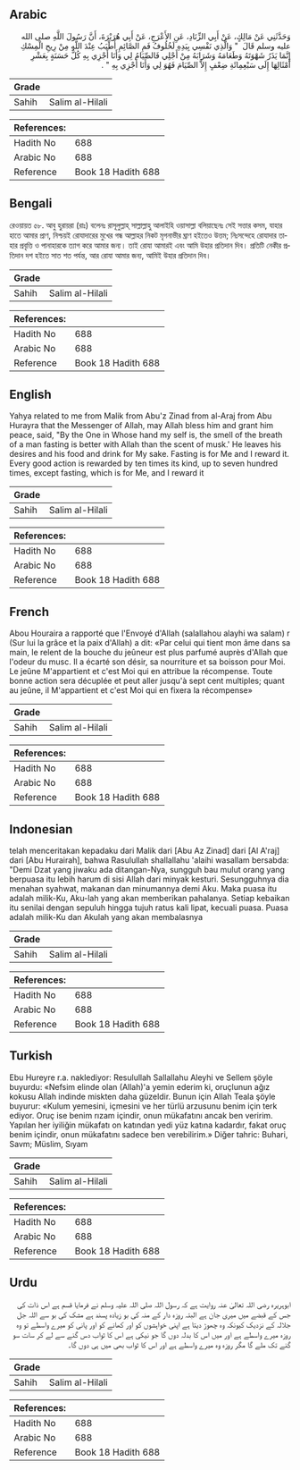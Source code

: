 ## Arabic


<div dir="rtl" lang="ar" style={{fontSize:'larger',backgroundColor:'#f8f9fa',padding:20}}>
وَحَدَّثَنِي عَنْ مَالِكٍ، عَنْ أَبِي الزِّنَادِ، عَنِ الأَعْرَجِ، عَنْ أَبِي هُرَيْرَةَ، أَنَّ رَسُولَ اللَّهِ صلى الله عليه وسلم قَالَ ‏ "‏ وَالَّذِي نَفْسِي بِيَدِهِ لَخُلُوفُ فَمِ الصَّائِمِ أَطْيَبُ عِنْدَ اللَّهِ مِنْ رِيحِ الْمِسْكِ إِنَّمَا يَذَرُ شَهْوَتَهُ وَطَعَامَهُ وَشَرَابَهُ مِنْ أَجْلِي فَالصِّيَامُ لِي وَأَنَا أَجْزِي بِهِ كُلُّ حَسَنَةٍ بِعَشْرِ أَمْثَالِهَا إِلَى سَبْعِمِائَةِ ضِعْفٍ إِلاَّ الصِّيَامَ فَهُوَ لِي وَأَنَا أَجْزِي بِهِ ‏"‏ ‏.‏
</div>
<div style={{backgroundColor:'#f8f9fa',padding:20, marginBottom: 10}}><table> <thead> <tr> <th>Grade</th> <th></th> </tr> </thead> <tbody> <tr><td>Sahih</td><td>Salim al-Hilali</td></tr></tbody></table><table> <thead> <tr> <th>References:</th> <th></th> </tr> </thead> <tbody><tr><td>Hadith No</td><td>688</td></tr><tr><td>Arabic No</td><td>688</td></tr><tr><td>Reference</td><td>Book 18 Hadith 688</td></tr></tbody></table></div>

## Bengali


<div dir="ltr" lang="bn" style={{fontSize:'larger',backgroundColor:'#f8f9fa',padding:20}}>
রেওয়ায়ত ৫৮. আবু হুরায়রা (রাঃ) বলেনঃ রাসূলুল্লাহ্ সাল্লাল্লাহু আলাইহি ওয়াসাল্লা বলিয়াছেনঃ সেই সত্তার কসম, যাহার হাতে আমার প্রাণ, নিশ্চয়ই রোযাদারের মুখের গন্ধ আল্লাহর নিকট মৃগনাভীর ঘ্রাণ হইতেও উত্তম; নিঃসন্দেহে রোযাদার তাহার প্রবৃত্তি ও পানাহারকে ত্যাগ করে আমার জন্য। তাই রোযা আমারই এবং আমি উহার প্রতিদান দিব। প্রতিটি নেকীর প্রতিদান দশ হইতে সাত শত পর্যন্ত, আর রোযা আমার জন্য, আমিই উহার প্রতিদান দিব।
</div>
<div style={{backgroundColor:'#f8f9fa',padding:20, marginBottom: 10}}><table> <thead> <tr> <th>Grade</th> <th></th> </tr> </thead> <tbody> <tr><td>Sahih</td><td>Salim al-Hilali</td></tr></tbody></table><table> <thead> <tr> <th>References:</th> <th></th> </tr> </thead> <tbody><tr><td>Hadith No</td><td>688</td></tr><tr><td>Arabic No</td><td>688</td></tr><tr><td>Reference</td><td>Book 18 Hadith 688</td></tr></tbody></table></div>

## English


<div dir="ltr" lang="en" style={{fontSize:'larger',backgroundColor:'#f8f9fa',padding:20}}>
Yahya related to me from Malik from Abu'z Zinad from al-Araj from Abu Hurayra that the Messenger of Allah, may Allah bless him and grant him peace, said, "By the One in Whose hand my self is, the smell of the breath of a man fasting is better with Allah than the scent of musk.' He leaves his desires and his food and drink for My sake. Fasting is for Me and I reward it. Every good action is rewarded by ten times its kind, up to seven hundred times, except fasting, which is for Me, and I reward it
</div>
<div style={{backgroundColor:'#f8f9fa',padding:20, marginBottom: 10}}><table> <thead> <tr> <th>Grade</th> <th></th> </tr> </thead> <tbody> <tr><td>Sahih</td><td>Salim al-Hilali</td></tr></tbody></table><table> <thead> <tr> <th>References:</th> <th></th> </tr> </thead> <tbody><tr><td>Hadith No</td><td>688</td></tr><tr><td>Arabic No</td><td>688</td></tr><tr><td>Reference</td><td>Book 18 Hadith 688</td></tr></tbody></table></div>

## French


<div dir="ltr" lang="fr" style={{fontSize:'larger',backgroundColor:'#f8f9fa',padding:20}}>
Abou Houraira a rapporté que l'Envoyé d'Allah (salallahou alayhi wa salam) r (Sur lui la grâce et la paix d'Allah) a dit: «Par celui qui tient mon âme dans sa main, le relent de la bouche du jeûneur est plus parfumé auprès d'Allah que l'odeur du musc. Il a écarté son désir, sa nourriture et sa boisson pour Moi. Le jeûne M'appartient et c'est Moi qui en attribue la récompense. Toute bonne action sera décuplée et peut aller jusqu'à sept cent multiples; quant au jeûne, il M'appartient et c'est Moi qui en fixera la récompense»
</div>
<div style={{backgroundColor:'#f8f9fa',padding:20, marginBottom: 10}}><table> <thead> <tr> <th>Grade</th> <th></th> </tr> </thead> <tbody> <tr><td>Sahih</td><td>Salim al-Hilali</td></tr></tbody></table><table> <thead> <tr> <th>References:</th> <th></th> </tr> </thead> <tbody><tr><td>Hadith No</td><td>688</td></tr><tr><td>Arabic No</td><td>688</td></tr><tr><td>Reference</td><td>Book 18 Hadith 688</td></tr></tbody></table></div>

## Indonesian


<div dir="ltr" lang="id" style={{fontSize:'larger',backgroundColor:'#f8f9fa',padding:20}}>
telah menceritakan kepadaku dari Malik dari [Abu Az Zinad] dari [Al A'raj] dari [Abu Hurairah], bahwa Rasulullah shallallahu 'alaihi wasallam bersabda: "Demi Dzat yang jiwaku ada ditangan-Nya, sungguh bau mulut orang yang berpuasa itu lebih harum di sisi Allah dari minyak kesturi. Sesungguhnya dia menahan syahwat, makanan dan minumannya demi Aku. Maka puasa itu adalah milik-Ku, Aku-lah yang akan memberikan pahalanya. Setiap kebaikan itu senilai dengan sepuluh hingga tujuh ratus kali lipat, kecuali puasa. Puasa adalah milik-Ku dan Akulah yang akan membalasnya
</div>
<div style={{backgroundColor:'#f8f9fa',padding:20, marginBottom: 10}}><table> <thead> <tr> <th>Grade</th> <th></th> </tr> </thead> <tbody> <tr><td>Sahih</td><td>Salim al-Hilali</td></tr></tbody></table><table> <thead> <tr> <th>References:</th> <th></th> </tr> </thead> <tbody><tr><td>Hadith No</td><td>688</td></tr><tr><td>Arabic No</td><td>688</td></tr><tr><td>Reference</td><td>Book 18 Hadith 688</td></tr></tbody></table></div>

## Turkish


<div dir="ltr" lang="tr" style={{fontSize:'larger',backgroundColor:'#f8f9fa',padding:20}}>
Ebu Hureyre r.a. naklediyor: Resulullah Sallallahu Aleyhi ve Sellem şöyle buyurdu: «Nefsim elinde olan (Allah)'a yemin ederim ki, oruçlunun ağız kokusu Allah indinde miskten daha güzeldir. Bunun için Allah Teala şöyle buyurur: «Kulum yemesini, içmesini ve her türlü arzusunu benim için terk ediyor. Oruç ise benim rızam içindir, onun mükafatını ancak ben veririm. Yapılan her iyiliğin müka­fatı on katından yedi yüz katına kadardır, fakat oruç be­nim içindir, onun mükafatını sadece ben verebilirim.» Diğer tahric: Buhari, Savm; Müslim, Sıyam
</div>
<div style={{backgroundColor:'#f8f9fa',padding:20, marginBottom: 10}}><table> <thead> <tr> <th>Grade</th> <th></th> </tr> </thead> <tbody> <tr><td>Sahih</td><td>Salim al-Hilali</td></tr></tbody></table><table> <thead> <tr> <th>References:</th> <th></th> </tr> </thead> <tbody><tr><td>Hadith No</td><td>688</td></tr><tr><td>Arabic No</td><td>688</td></tr><tr><td>Reference</td><td>Book 18 Hadith 688</td></tr></tbody></table></div>

## Urdu


<div dir="rtl" lang="ur" style={{fontSize:'larger',backgroundColor:'#f8f9fa',padding:20}}>
ابوہریرہ رضی اللہ تعالیٰ عنہ روایت ہے کہ رسول اللہ صلی اللہ علیہ وسلم نے فرمایا قسم ہے اس ذات کی جس کے قبضے میں میری جان ہے البتہ روزہ دار کے منہ کی بو زیادہ پسند ہے مشک کی بو سے اللہ جل جلالہ کے نزدیک کیونکہ وہ چھوڑ دیتا ہے اپنی خواہشوں کو اور کھانے کو اور پانی کو میرے واسطے تو وہ روزہ میرے واسطے ہے اور میں اس کا بدلہ دوں گا جو نیکی ہے اس کا ثواب دس گنے سے لے کر سات سو گنے تک ملے گا مگر روزہ وہ میرے واسطے ہے اور اس کا ثواب بھی میں ہی دوں گا۔
</div>
<div style={{backgroundColor:'#f8f9fa',padding:20, marginBottom: 10}}><table> <thead> <tr> <th>Grade</th> <th></th> </tr> </thead> <tbody> <tr><td>Sahih</td><td>Salim al-Hilali</td></tr></tbody></table><table> <thead> <tr> <th>References:</th> <th></th> </tr> </thead> <tbody><tr><td>Hadith No</td><td>688</td></tr><tr><td>Arabic No</td><td>688</td></tr><tr><td>Reference</td><td>Book 18 Hadith 688</td></tr></tbody></table></div>